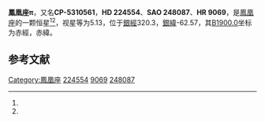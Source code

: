 {{Starbox begin
| name = 鳳凰座π
}}
{{Starbox observe
| epoch = [[J2000.0|J2000.0]]
| constell = [[鳳凰座|鳳凰座]]<ref name=SIMBAD>{{cite web
 | url=http://simbad.u-strasbg.fr/simbad/sim-id?Ident=HR+9069
 | title =Pulsating variable Star
 | publisher=Centre de Données astronomiques de Strasbourg
 | work=SIMBAD
 | accessdate=2012-07-13}}</ref><ref name=DATA>{{cite web
 | url=http://vizier.u-strasbg.fr/viz-bin/VizieR-5?-out.add=.&-source=5050&-corr=PK=HR&-out.max=9999&HR=9069
 | title =VizieR Detailed Page
 | accessdate=2012-07-13}}</ref>
| 星官 = 
| ra = {{RA|23|58|55.8}}<ref name=SIMBAD /><ref name=DATA />
| dec = {{DEC|-52|44|45}}<ref name=SIMBAD /><ref name=DATA />
| appmag_v = 5.13<ref name=SIMBAD /><ref name=DATA />
}}
{{Starbox character
| class = K0III<ref name=SIMBAD /><ref name=DATA />
| b-v = 1.13<ref name=SIMBAD /><ref name=DATA />
| u-b = 1.03<ref name=SIMBAD /><ref name=DATA />
| r-i = <ref name=SIMBAD /><ref name=DATA />
| variable = 
}}
{{Starbox astrometry
| radial_v = 1.03
| prop_mo_ra = -14
| parallax = 0.016
| p_error = 
}}
{{Starbox catalog
| names =CP-5310561，[[SAO星表|SAO]] 248087，[[HD星表|HD]] 224554，[[HR星表|HR]] 9069}}
{{Starbox reference |Simbad=HR+9069}}
{{Starbox end}}

'''鳳凰座π'''，又名'''CP-5310561'''，'''HD 224554'''、'''SAO 248087'''、'''HR 9069'''，是[[鳳凰座|鳳凰座]]的一颗恒星<ref name=SIMBAD /><ref name=DATA />，视星等为5.13，位于[[銀道座標系|銀經]]320.3，[[銀道座標系|銀緯]]-62.57，其[[B1900.0|B1900.0]]坐标为赤經{{RA|23|53|44.9}}，赤緯{{DEC|-53|-62.57|16}}。

== 参考文献 ==
{{reflist}}

{{star-stub}}

{{鳳凰座恒星}}
[[Category:鳳凰座|Category:鳳凰座]]
[[Category:HD和HDE天體|224554]]
[[Category:HR天體|9069]]
[[Category:SAO天體|248087]]